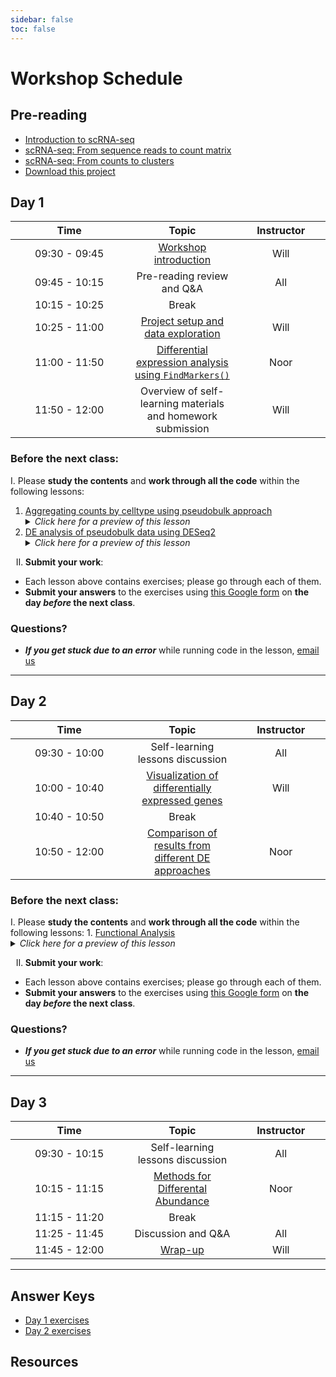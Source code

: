 ```yaml
---
sidebar: false
toc: false
---
```


# Workshop Schedule

## Pre-reading
* [Introduction to scRNA-seq](https://hbctraining.github.io/Intro-to-scRNAseq/lessons/01_intro_to_scRNA-seq.html)
* [scRNA-seq: From sequence reads to count matrix](https://hbctraining.github.io/Intro-to-scRNAseq/lessons/02_SC_generation_of_count_matrix.html)
* [scRNA-seq: From counts to clusters](../lessons/00_counts_to_clusters_overview.md)
* [Download this project](https://www.dropbox.com/scl/fi/c3ggrdttuk3cqovqocy1a/Pseudobulk_workshop.zip?rlkey=nehku3i8mrtkbibe4wvt04n40&st=t8noj7w8&dl=1)

## Day 1

| Time |  Topic  | Instructor |
|:-----------:|:----------:|:--------:|
| 09:30 - 09:45 | [Workshop introduction](../slides/workshop_intro_slides.pdf) |  Will |
| 09:45 - 10:15 | Pre-reading review and Q&A | All |
| 10:15 - 10:25 | Break | |
| 10:25 - 11:00 | [Project setup and data exploration ](../lessons/01_setup_intro_dataset.md) | Will |
| 11:00 - 11:50 | [Differential expression analysis using `FindMarkers()`](../lessons/02_DEanalysis_using_FindMarkers.md) | Noor |
| 11:50 - 12:00 | Overview of self-learning materials and homework submission | Will |


### Before the next class:

I. Please **study the contents** and **work through all the code** within the following lessons:
 
   1. [Aggregating counts by celltype using pseudobulk approach](../lessons/03_pseudobulk_DESeq2.md)
      <details>
       <summary><i>Click here for a preview of this lesson</i></summary>
       <br> Forming pseudobulk samples is important to perform accurate differential expression analysis. Treating each cell as an independent replicate leads to underestimation of the variance and misleadingly small p-values. Working on the level of pseudobulk ensures reliable statistical tests because the samples correspond to the actual units of replication.  <br><br>In this lesson you will:<br>
             - Aggregate counts for a given celltype<br>
             - Demonstrate an efficent way to aggregate counts for multiple celltypes<br>
             - Use the aggregated counts to create a DESeq2 object for downstream analysis<br>
<br>
        </details>

  2. [DE analysis of pseudobulk data using DESeq2](../lessons/04_pseudobulk_DE_analysis.md)
      <details>
       <summary><i>Click here for a preview of this lesson</i></summary>
       <br> The next step is to take the DESeq2 object and run through the analysis workflow to identify differentially expressed genes. <br><br>In this lesson you will:<br>
           - Perform sample level QC<br>   
           - Evaluate gene-wise dispersions to evalute model fit<br>
           - Extract results and understand the statistics generated<br><br>
        </details>       
         

II. **Submit your work**:
   * Each lesson above contains exercises; please go through each of them.
   * **Submit your answers** to the exercises using [this Google form](https://forms.gle/sZeXdaUwf4uwwMah7) on **the day *before* the next class**.
   


### Questions?
* ***If you get stuck due to an error*** while running code in the lesson, [email us](mailto:hbctraining@hsph.harvard.edu) 

***

## Day 2

| Time |  Topic  | Instructor |
|:-----------:|:----------:|:--------:|
| 09:30 - 10:00 | Self-learning lessons discussion | All |
| 10:00 - 10:40 | [Visualization of differentially expressed genes](../lessons/05_pseudobulk_DE_visualizations.md) | Will |
| 10:40 - 10:50|  Break |  |
| 10:50 - 12:00 | [Comparison of results from different DE approaches](../lessons/06_DE_comparisons.md) | Noor|

### Before the next class:

I. Please **study the contents** and **work through all the code** within the following lessons:
   1. [Functional Analysis](../lessons/07_functional_analysis_pseudobulk.md)
      <details>
       <summary><i>Click here for a preview of this lesson</i></summary>
         <br>Now that we have significant genes, let's gain some biological insight <br><br>In this lesson, we will:<br>
             - Discuss approaches for functional analysis<br>
             - Use clusterProfiler to run over-representation analsyis and visualize results<br>
             - Use clusterProfiler to run GSEA <br><br>
        </details>

II. **Submit your work**:
   * Each lesson above contains exercises; please go through each of them.
   * **Submit your answers** to the exercises using [this Google form](https://forms.gle/7bmFiRZc6MQX7YXm7) on **the day *before* the next class**.

### Questions?
* ***If you get stuck due to an error*** while running code in the lesson, [email us](mailto:hbctraining@hsph.harvard.edu) 


***


## Day 3

| Time |  Topic  | Instructor |
|:-----------:|:----------:|:--------:|
| 09:30 - 10:15 | Self-learning lessons discussion | All |
| 10:15 - 11:15| [Methods for Differental Abundance](../lessons/08_differential_abundance.md)  | Noor  |
| 11:15 - 11:20 | Break |
| 11:25 - 11:45| Discussion and Q&A | All |
| 11:45 - 12:00| [Wrap-up](../lectures/Workshop_wrapup.pdf) | Will |

***

## Answer Keys
* [Day 1 exercises](../homework/Day_1_answer_key.md) 
* [Day 2 exercises](../homework/Day_2_answer_key.md) 





## Resources
